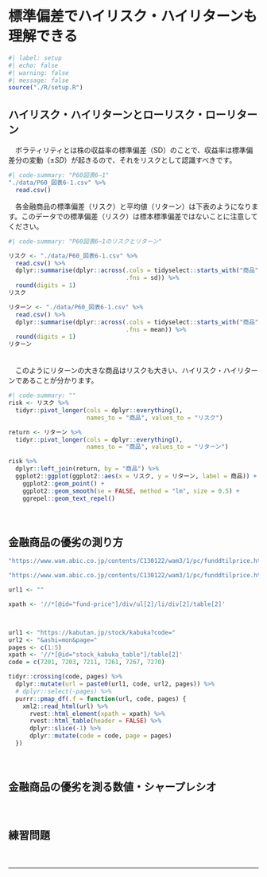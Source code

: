 # 標準偏差でハイリスク・ハイリターンも理解できる
```r
#| label: setup
#| echo: false
#| warning: false
#| message: false
source("./R/setup.R")
```

## ハイリスク・ハイリターンとローリスク・ローリターン

　ボラティリティとは株の収益率の標準偏差（SD）のことで、収益率は標準偏差分の変動（$\pm SD$）が起きるので、それをリスクとして認識すべきです。  

```r
#| code-summary: "P60図表6−1"
"./data/P60_図表6-1.csv" %>% 
  read.csv()
```

　各金融商品の標準偏差（リスク）と平均値（リターン）は下表のようになります。このデータでの標準偏差（リスク）は標本標準偏差ではないことに注意してください。
```r
#| code-summary: "P60図表6−1のリスクとリターン"

リスク <- "./data/P60_図表6-1.csv" %>% 
  read.csv() %>% 
  dplyr::summarise(dplyr::across(.cols = tidyselect::starts_with("商品"),
                                 .fns = sd)) %>% 
  round(digits = 1)
リスク

リターン <- "./data/P60_図表6-1.csv" %>% 
  read.csv() %>% 
  dplyr::summarise(dplyr::across(.cols = tidyselect::starts_with("商品"),
                                 .fns = mean)) %>% 
  round(digits = 1)
リターン
```
　  
　このようにリターンの大きな商品はリスクも大きい、ハイリスク・ハイリターンであることが分かります。

```r
#| code-summary: ""
risk <- リスク %>% 
  tidyr::pivot_longer(cols = dplyr::everything(),
                      names_to = "商品", values_to = "リスク")

return <- リターン %>% 
  tidyr::pivot_longer(cols = dplyr::everything(),
                      names_to = "商品", values_to = "リターン")

risk %>% 
  dplyr::left_join(return, by = "商品") %>% 
  ggplot2::ggplot(ggplot2::aes(x = リスク, y = リターン, label = 商品)) + 
    ggplot2::geom_point() + 
    ggplot2::geom_smooth(se = FALSE, method = "lm", size = 0.5) +
    ggrepel::geom_text_repel()
```



　  

## 金融商品の優劣の測り方


```r
"https://www.wam.abic.co.jp/contents/C130122/wam3/1/pc/funddtilprice.html?_com_id_session=02202205280131075947&date=202205281752&_biz_id_itcode=”A0331309A&id_src_screen=91101001&_biz_displayterm=3"

"https://www.wam.abic.co.jp/contents/C130122/wam3/1/pc/funddtilprice.html?_com_id_session=02202205280131075947&date=20220528”1752&_biz_id_itcode=A01312103&id_src_screen=91101001&_biz_displayterm=3"

url1 <- ""

xpath <- '//*[@id="fund-price"]/div/ul[2]/li/div[2]/table[2]'



url1 <- "https://kabutan.jp/stock/kabuka?code="
url2 <- "&ashi=mon&page="
pages <- c(1:5)
xpath <- '//*[@id="stock_kabuka_table"]/table[2]'
code = c(7201, 7203, 7211, 7261, 7267, 7270)

tidyr::crossing(code, pages) %>% 
  dplyr::mutate(url = paste0(url1, code, url2, pages)) %>% 
  # dplyr::select(-pages) %>% 
  purrr::pmap_df(.f = function(url, code, pages) {
    xml2::read_html(url) %>% 
      rvest::html_element(xpath = xpath) %>%
      rvest::html_table(header = FALSE) %>%
      dplyr::slice(-1) %>% 
      dplyr::mutate(code = code, page = pages)
  })
```



　  

## 金融商品の優劣を測る数値・シャープレシオ

　  

## 練習問題 {.unnumbered}

　  

---
